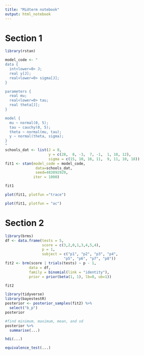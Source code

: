 ```yaml
---
title: "Midterm notebook"
output: html_notebook
---
```



# Section 1

```r
library(rstan)

model_code <- "
data {
  int<lower=0> J;
  real y[J];
  real<lower=0> sigma[J];
}

parameters {
  real mu;
  real<lower=0> tau;
  real theta[J];
}

model {
  mu ~ normal(0, 5);
  tau ~ cauchy(0, 5);
  theta ~ normal(mu, tau);
  y ~ normal(theta, sigma);
}
"
schools_dat <- list(J = 8, 
                    y = c(28,  8, -3,  7, -1,  1, 18, 12),
                    sigma = c(15, 10, 16, 11,  9, 11, 10, 18))
fit1 <- stan(model_code = model_code, 
              data=schools_dat, 
              seed=483892929, 
             iter = 1000)
```

```r
fit1
```

```r
plot(fit1, plotfun ="trace")
```

```r
plot(fit1, plotfun = "ac")
```

# Section 2

```r
library(brms)
df <- data.frame(tests = 5,
                 score = c(3,2,0,1,3,4,5,4), 
                 p = 1,
                 subject = c("p1", "p2", "p3", "p4",
                           "p5", "p6", "p7", "p8"))
fit2 <- brm(score | trials(tests) ~ p - 1,
           data = df,
           family = binomial(link = "identity"),
           prior = prior(beta(1, 1), lb=0, ub=1))
```

```r
fit2
```

```r
library(tidyverse)
library(bayestestR)
posterior <- posterior_samples(fit2) %>% 
  select("b_p")
posterior
```

```r
#find minimum, maximum, mean, and sd
posterior %>% 
  summarise(...)
```

```r
hdi(...)
```

```r
equivalence_test(...)
```

